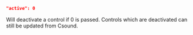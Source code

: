 ```json
"active": 0
```
Will deactivate a control if 0 is passed. Controls which are deactivated can still be updated from Csound.
